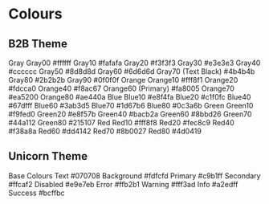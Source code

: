 
<Meta title="Tokens/Marigold Colours" />

# Colours

## B2B Theme

<Canvas>
  <Story name="B2B Theme">
    <Columns space={16}>
      <Column width={6}>
        <Text as="h2" variant="headline2">
          Gray
        </Text>
        <Box
          as={Container}
          bg="#ffffff"
          p="8px"
          display="flex"
          justifyContent="space-between"
        >
          <Text>Gray00</Text>
          <Text>#ffffff</Text>
        </Box>
        <Box
          as={Container}
          bg="#fafafa"
          p="8px"
          display="flex"
          justifyContent="space-between"
        >
          <Text>Gray10</Text>
          <Text>#fafafa</Text>
        </Box>
        <Box
          as={Container}
          bg="#f3f3f3"
          p="8px"
          display="flex"
          justifyContent="space-between"
        >
          <Text>Gray20</Text>
          <Text>#f3f3f3</Text>
        </Box>
        <Box
          as={Container}
          bg="#e3e3e3"
          p="8px"
          display="flex"
          justifyContent="space-between"
        >
          <Text>Gray30</Text>
          <Text>#e3e3e3</Text>
        </Box>
        <Box
          as={Container}
          bg="#cccccc"
          p="8px"
          display="flex"
          justifyContent="space-between"
        >
          <Text>Gray40</Text>
          <Text>#cccccc</Text>
        </Box>
        <Box
          as={Container}
          bg="#8d8d8d"
          p="8px"
          display="flex"
          justifyContent="space-between"
        >
          <Text>Gray50</Text>
          <Text>#8d8d8d</Text>
        </Box>
        <Box
          as={Container}
          css={{ color: 'white' }}
          bg="#6d6d6d"
          p="8px"
          display="flex"
          justifyContent="space-between"
        >
          <Text>Gray60</Text>
          <Text>#6d6d6d</Text>
        </Box>
        <Box
          as={Container}
          css={{ color: 'white' }}
          bg="#4b4b4b"
          p="8px"
          display="flex"
          justifyContent="space-between"
        >
          <Text>Gray70 (Text Black)</Text>
          <Text>#4b4b4b</Text>
        </Box>
        <Box
          as={Container}
          css={{ color: 'white' }}
          bg="#2b2b2b"
          p="8px"
          display="flex"
          justifyContent="space-between"
        >
          <Text>Gray80</Text>
          <Text>#2b2b2b</Text>
        </Box>
        <Box
          as={Container}
          css={{ color: 'white' }}
          bg="#0f0f0f"
          p="8px"
          display="flex"
          justifyContent="space-between"
        >
          <Text>Gray90</Text>
          <Text>#0f0f0f</Text>
        </Box>
      </Column>
      <Column width={6}>
        <Text as="h2" variant="headline2">
          Orange
        </Text>
        <Box
          as={Container}
          bg="#fff8f1"
          p="8px"
          display="flex"
          justifyContent="space-between"
        >
          <Text>Orange10</Text>
          <Text>#fff8f1</Text>
        </Box>
        <Box
          as={Container}
          bg="#fdcca0"
          p="8px"
          display="flex"
          justifyContent="space-between"
        >
          <Text>Orange20</Text>
          <Text>#fdcca0</Text>
        </Box>
        <Box
          as={Container}
          bg="#f8ac67"
          p="8px"
          display="flex"
          justifyContent="space-between"
        >
          <Text>Orange40</Text>
          <Text>#f8ac67</Text>
        </Box>
        <Box
          as={Container}
          bg="#fa8005"
          p="8px"
          display="flex"
          justifyContent="space-between"
        >
          <Text>Orange60 (Primary)</Text>
          <Text>#fa8005</Text>
        </Box>
        <Box
          as={Container}
          bg="#ea5200"
          p="8px"
          display="flex"
          justifyContent="space-between"
        >
          <Text>Orange70</Text>
          <Text>#ea5200</Text>
        </Box>
        <Box
          as={Container}
          css={{ color: 'white' }}
          bg="#ae440a"
          p="8px"
          display="flex"
          justifyContent="space-between"
        >
          <Text>Orange80</Text>
          <Text>#ae440a</Text>
        </Box>
      </Column>
    </Columns>
    <Columns space={16}>
      <Column width={6}>
        <Text as="h2" variant="headline2">
          Blue
        </Text>
        <Box
          as={Container}
          bg="#e8f4fa"
          p="8px"
          display="flex"
          justifyContent="space-between"
        >
          <Text>Blue10</Text>
          <Text>#e8f4fa</Text>
        </Box>
        <Box
          as={Container}
          bg="#c1f0fc"
          p="8px"
          display="flex"
          justifyContent="space-between"
        >
          <Text>Blue20</Text>
          <Text>#c1f0fc</Text>
        </Box>
        <Box
          as={Container}
          bg="#67dfff"
          p="8px"
          display="flex"
          justifyContent="space-between"
        >
          <Text>Blue40</Text>
          <Text>#67dfff</Text>
        </Box>
        <Box
          as={Container}
          bg="#3ab3d5"
          p="8px"
          display="flex"
          justifyContent="space-between"
        >
          <Text>Blue60</Text>
          <Text>#3ab3d5</Text>
        </Box>
        <Box
          as={Container}
          css={{ color: 'white' }}
          bg="#1d67b6"
          p="8px"
          display="flex"
          justifyContent="space-between"
        >
          <Text>Blue70</Text>
          <Text>#1d67b6</Text>
        </Box>
        <Box
          as={Container}
          css={{ color: 'white' }}
          bg="#fafafa"
          p="8px"
          display="flex"
          justifyContent="space-between"
        >
          <Text>Blue80</Text>
          <Text>#0c3a6b</Text>
        </Box>
      </Column>
      <Column width={6}>
        <Text as="h2" variant="headline2">
          Green
        </Text>
        <Box
          as={Container}
          bg="#f9fed0"
          p="8px"
          display="flex"
          justifyContent="space-between"
        >
          <Text>Green10</Text>
          <Text>#f9fed0</Text>
        </Box>
        <Box
          as={Container}
          bg="#e8f57b"
          p="8px"
          display="flex"
          justifyContent="space-between"
        >
          <Text>Green20</Text>
          <Text>#e8f57b</Text>
        </Box>
        <Box
          as={Container}
          bg="#bacb2a"
          p="8px"
          display="flex"
          justifyContent="space-between"
        >
          <Text>Green40</Text>
          <Text>#bacb2a</Text>
        </Box>
        <Box
          as={Container}
          bg="#8bbd26"
          p="8px"
          display="flex"
          justifyContent="space-between"
        >
          <Text>Green60</Text>
          <Text>#8bbd26</Text>
        </Box>
        <Box
          as={Container}
          bg="#44a112"
          p="8px"
          display="flex"
          justifyContent="space-between"
        >
          <Text>Green70</Text>
          <Text>#44a112</Text>
        </Box>
        <Box
          as={Container}
          css={{ color: 'white' }}
          bg="#215107"
          p="8px"
          display="flex"
          justifyContent="space-between"
        >
          <Text>Green80</Text>
          <Text>#215107</Text>
        </Box>
      </Column>
    </Columns>
    <Columns space={16}>
      <Column width={6}>
        <Text as="h2" variant="headline2">
          Red
        </Text>
        <Box
          as={Container}
          bg="#fff8f8"
          p="8px"
          display="flex"
          justifyContent="space-between"
        >
          <Text>Red10</Text>
          <Text>#fff8f8</Text>
        </Box>
        <Box
          as={Container}
          bg="#fec8c9"
          p="8px"
          display="flex"
          justifyContent="space-between"
        >
          <Text>Red20</Text>
          <Text>#fec8c9</Text>
        </Box>
        <Box
          as={Container}
          bg="#f38a8a"
          p="8px"
          display="flex"
          justifyContent="space-between"
        >
          <Text>Red40</Text>
          <Text>#f38a8a</Text>
        </Box>
        <Box
          as={Container}
          bg="#dd4142"
          p="8px"
          display="flex"
          justifyContent="space-between"
        >
          <Text>Red60</Text>
          <Text>#dd4142</Text>
        </Box>
        <Box
          as={Container}
          css={{ color: 'white' }}
          bg="#8b0027"
          p="8px"
          display="flex"
          justifyContent="space-between"
        >
          <Text>Red70</Text>
          <Text>#8b0027</Text>
        </Box>
        <Box
          as={Container}
          css={{ color: 'white' }}
          bg="#4d0419"
          p="8px"
          display="flex"
          justifyContent="space-between"
        >
          <Text>Red80</Text>
          <Text>#4d0419</Text>
        </Box>
      </Column>
    </Columns>
  </Story>
</Canvas>

## Unicorn Theme

<Canvas>
  <Story name="Unicorn Theme">
    <Columns space={16}>
      <Column width={6}>
        <Text as="h2" variant="headline2">
          Base Colours
        </Text>
        <Box
          as={Container}
          css={{ color: 'white' }}
          bg="#070708"
          p="8px"
          display="flex"
          justifyContent="space-between"
        >
          <Text>Text</Text>
          <Text>#070708</Text>
        </Box>
        <Box
          as={Container}
          bg="#fdfcfd"
          p="8px"
          display="flex"
          justifyContent="space-between"
        >
          <Text>Background</Text>
          <Text>#fdfcfd</Text>
        </Box>
        <Box
          as={Container}
          bg="#c9b1ff"
          p="8px"
          display="flex"
          justifyContent="space-between"
        >
          <Text>Primary</Text>
          <Text>#c9b1ff</Text>
        </Box>
        <Box
          as={Container}
          bg="#ffcaf2"
          p="8px"
          display="flex"
          justifyContent="space-between"
        >
          <Text>Secondary</Text>
          <Text>#ffcaf2</Text>
        </Box>
        <Box
          as={Container}
          bg="#e9e7eb"
          p="8px"
          display="flex"
          justifyContent="space-between"
        >
          <Text>Disabled</Text>
          <Text>#e9e7eb</Text>
        </Box>
        <Box
          as={Container}
          bg="#ffb2b1"
          p="8px"
          display="flex"
          justifyContent="space-between"
        >
          <Text>Error</Text>
          <Text>#ffb2b1</Text>
        </Box>
        <Box
          as={Container}
          bg="#fff3ad"
          p="8px"
          display="flex"
          justifyContent="space-between"
        >
          <Text>Warning</Text>
          <Text>#fff3ad</Text>
        </Box>
        <Box
          as={Container}
          bg="#a2edff"
          p="8px"
          display="flex"
          justifyContent="space-between"
        >
          <Text>Info</Text>
          <Text>#a2edff</Text>
        </Box>
        <Box
          as={Container}
          bg="#bcffbc"
          p="8px"
          display="flex"
          justifyContent="space-between"
        >
          <Text>Success</Text>
          <Text>#bcffbc</Text>
        </Box>
      </Column>
    </Columns>
  </Story>
</Canvas>
